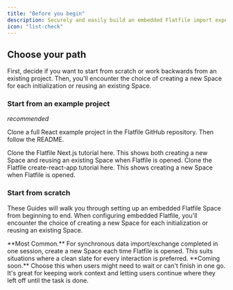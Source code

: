 ```yaml
---
title: "Before you begin"
description: Securely and easily build an embedded Flatfile import experience into your React application.
icon: "list-check"
---
```


## Choose your path

First, decide if you want to start from scratch or work backwards from an existing project. Then, you'll encounter the choice of creating a new Space for each initialization or reusing an existing Space.

### Start from an example project

_recommended_

Clone a full React example project in the Flatfile GitHub repository. Then follow the README.

<CardGroup cols={2}>
  <Card
    title="flatfile-nextjs"
    icon="react"
    href="https://github.com/FlatFilers/flatfile-nextjs"
  >
    Clone the Flatfile Next.js tutorial here. This shows both creating a new
    Space and reusing an existing Space when Flatfile is opened.
  </Card>
  <Card
    title="create-flatfile-react"
    icon="react"
    href="https://github.com/FlatFilers/create-flatfile-react"
  >
    Clone the Flatfile create-react-app tutorial here. This shows creating a new
    Space when Flatfile is opened.
  </Card>
</CardGroup>

### Start from scratch

These Guides will walk you through setting up an embedded Flatfile Space from beginning to end. When configuring embedded Flatfile, you'll encounter the choice of creating a new Space for each initialization or reusing an existing Space.

<CardGroup cols={2}>
  <Card title="Embed a new Space" icon="plus" href="../react/new_space">
    **Most Common.** For synchronous data import/exchange completed in one
    session, create a new Space each time Flatfile is opened. This suits
    situations where a clean slate for every interaction is preferred.
  </Card>
  <Card title="Reuse an existing Space" icon="recycle">
    **Coming soon.** Choose this when users might need to wait or can't finish
    in one go. It's great for keeping work context and letting users continue
    where they left off until the task is done.
  </Card>
</CardGroup>
